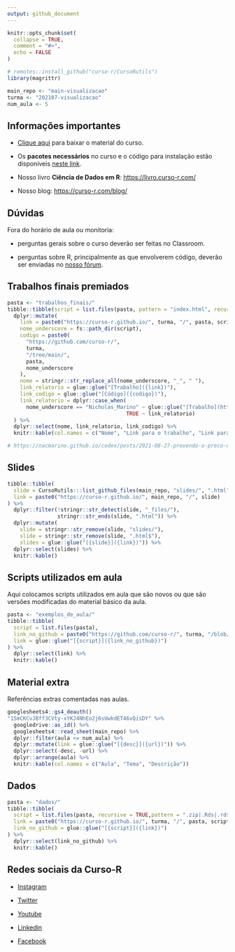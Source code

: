 ```yaml
---
output: github_document
---
```


<!-- README.md is generated from README.Rmd. Please edit that file -->

```r
knitr::opts_chunk$set(
  collapse = TRUE,
  comment = "#>",
  echo = FALSE
)

# remotes::install_github("curso-r/CursoRutils")
library(magrittr)

main_repo <- "main-visualizacao"
turma <- "202107-visualizacao"
num_aula <- 5
```


## Informações importantes

- [Clique aqui](https://github.com/curso-r/main-visualizacao/raw/master/material_do_curso.zip) para baixar o material do curso.

- Os **pacotes necessários** no curso e o código para instalação estão disponíveis [neste link](https://curso-r.github.io/main-visualizacao#pacotes-necess%C3%A1rios).

- Nosso livro **Ciência de Dados em R**: [https://livro.curso-r.com/](https://livro.curso-r.com/)

- Nosso blog: [https://curso-r.com/blog/](https://curso-r.com/blog/)

## Dúvidas

Fora do horário de aula ou monitoria:

- perguntas gerais sobre o curso deverão ser feitas no Classroom.

- perguntas sobre R, principalmente as que envolverem código, deverão ser enviadas no [nosso fórum](https://discourse.curso-r.com/).





## Trabalhos finais premiados

```r
pasta <- "trabalhos_finais/"
tibble::tibble(script = list.files(pasta, pattern = "index.html", recursive = TRUE)) %>%
  dplyr::mutate(
    link = paste0("https://curso-r.github.io/", turma, "/", pasta, script),
    nome_underscore = fs::path_dir(script),
    codigo = paste0(
      "https://github.com/curso-r/",
      turma,
      "/tree/main/",
      pasta,
      nome_underscore
    ),
    nome = stringr::str_replace_all(nome_underscore, "_", " "),
    link_relatorio = glue::glue("[Trabalho]({link})"),
    link_codigo = glue::glue("[Código]({codigo})"),
    link_relatorio = dplyr::case_when(
      nome_underscore == "Nicholas_Marino" ~ glue::glue("[Trabalho](https://nacmarino.github.io/codex/posts/2021-08-27-prevendo-o-preco-de-apartamentos-em-niteroi/)"),
                                      TRUE ~ link_relatorio)
  ) %>%
  dplyr::select(nome, link_relatorio, link_codigo) %>%
  knitr::kable(col.names = c("Nome", "Link para o trabalho", "Link para o código"))

# https://nacmarino.github.io/codex/posts/2021-08-27-prevendo-o-preco-de-apartamentos-em-niteroi/
```

## Slides

```r
tibble::tibble(
  slide = CursoRutils:::list_github_files(main_repo, "slides/", ".html"),
  link = paste0("https://curso-r.github.io/", main_repo, "/", slide)
) %>% 
  dplyr::filter(!stringr::str_detect(slide, "_files/"),
                stringr::str_ends(slide, ".html")) %>% 
  dplyr::mutate(
    slide = stringr::str_remove(slide, "slides/"),
    slide = stringr::str_remove(slide, ".html$"),
    slides = glue::glue("[{slide}]({link})")) %>% 
  dplyr::select(slides) %>% 
  knitr::kable()
```

## Scripts utilizados em aula

Aqui colocamos scripts utilizados em aula que são novos ou que são versões modificadas do material básico da aula.

```r
pasta <- "exemplos_de_aula/"
tibble::tibble(
  script = list.files(pasta),
  link_no_github = paste0("https://github.com/curso-r/", turma, "/blob/main/", pasta, script),
  link = glue::glue("[{script}]({link_no_github})")
) %>% 
  dplyr::select(link) %>% 
  knitr::kable()
```

## Material extra

Referências extras comentadas nas aulas.

```r
googlesheets4::gs4_deauth()
"1SmCKCvJBff3CVty-xYKJ4NhEo2j6sUwkdET46vQisDY" %>% 
  googledrive::as_id() %>% 
  googlesheets4::read_sheet(main_repo) %>%
  dplyr::filter(aula <= num_aula) %>% 
  dplyr::mutate(link = glue::glue("[{desc}]({url})")) %>%
  dplyr::select(-desc, -url) %>%
  dplyr::arrange(aula) %>% 
  knitr::kable(col.names = c("Aula", "Tema", "Descrição"))
```

## Dados

```r
pasta <- "dados/"
tibble::tibble(
  script = list.files(pasta, recursive = TRUE,pattern = ".zip|.Rds|.rds"),
  link = paste0("https://curso-r.github.io/", turma, "/", pasta, script),
  link_no_github = glue::glue("[{script}]({link})")
) %>% 
  dplyr::select(link_no_github) %>% 
  knitr::kable()
```


## Redes sociais da Curso-R

- [Instagram](https://www.instagram.com/cursoo_r/) 

- [Twitter](https://twitter.com/curso_r)

- [Youtube](https://www.youtube.com/c/CursoR6/featured) 

- [Linkedin](https://www.linkedin.com/company/curso-r/)

- [Facebook](https://www.facebook.com/cursodeR) 
